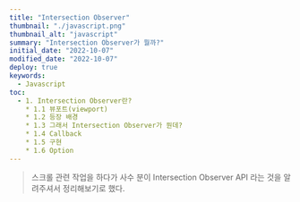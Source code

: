 ```yaml
---
title: "Intersection Observer"
thumbnail: "./javascript.png"
thumbnail_alt: "javascript"
summary: "Intersection Observer가 뭘까?"
initial_date: "2022-10-07"
modified_date: "2022-10-07"
deploy: true
keywords:
  - Javascript
toc:
  - 1. Intersection Observer란?
    * 1.1 뷰포트(viewport)
    * 1.2 등장 배경
    * 1.3 그래서 Intersection Observer가 뭔데?
    * 1.4 Callback
    * 1.5 구현
    * 1.6 Option
---
```




<Blockquote>
  스크롤 관련 작업을 하다가 사수 분이 Intersection Observer API 라는 것을 알려주셔서 정리해보기로 했다.
</Blockquote>

<Title id="1" title="1. Intersection Observer란?" />

- MDN에서 <Link link="https://developer.mozilla.org/en-US/docs/Web/API/Intersection_Observer_API" target="_blank">Intersection Observer</Link>를 다음과 같이 정의하고 있다.
  <Blockquote>
    The Intersection Observer API provides a way to asynchronously observe changes in the intersection of a target element with an ancestor element or with a top-level document's viewport.
  </Blockquote>

- 직역하자면 타켓 엘리먼트가 상위 엘리먼트 또는 최상위 document의 뷰포트와 교차된 변경사항을 비동기식으로 관찰하는 방법을 제공한다는 것이다.
- Intersection Observer API는 동적 로딩을 위한 무한 스크롤을 구현할 때 제일 많이 쓰인다. 필자 같은 경우 옆에 목차(TOC)를 구현하였다.

<Subtitle id="1.1" title="1.1 뷰포트(viewport)" />

- MDN에서 
  <Link
    link="https://developer.mozilla.org/en-US/docs/Web/API/Intersection_Observer_API"
    target="_blank">
    viewport
  </Link>
  를 다음과 같이 설명한다.
  <Blockquote>
    A viewport represents the area in computer graphics being currently viewed. In web browser terms, it is generally the same as the browser window, excluding the UI, menu bar, etc. That is the part of the document you are viewing.
  </Blockquote> 
- 정리하자면 브라우저에서 주소창, 메뉴바 등을 제외한 사용자에게 보여지는 영역을 말한다.

<Subtitle id="1.2" title="1.2 등장 배경" />

- 과거에는 교차 지점을 감지하려면 
  <Link
    link="https://developer.mozilla.org/en-US/docs/Web/API/Element/getBoundingClientRect"
    target="_blank">
    getBoundingClientRect()
  </Link>
  메서드를 통해 실제 엘리먼트의 width, height, top, right, bottom, left 등을 측정했다.

```
const {width, height} = elem.getBoundingClientRect(); 
```

- 이 메서드는 호출할 때마다 브라우저는 엘리먼트의 크기와 위치값을 불러오기 위해 문서를 다시 그리게 되는 리플로우(reflow) 현상이 발생한다.
- 심지어 이 메서드가 메인 스레드에서 실행되기 때문에 들어오는 엘리먼트마다 체크해주어야 한다면 성능에 문제가 발생할 수 있다.

<br />

- Intersection Observer는 getBoundingClientRect()의 단점을 비동기로 해결한다.
- MDN에서는 다음과 같이 설명한다.
  <Blockquote>
    The Intersection Observer API lets code register a callback function that is executed whenever an element they wish to monitor enters or exits another element (or the viewport), 
    or when the amount by which the two intersect changes by a requested amount. 
  </Blockquote>

- 타켓 요소가 다른 요소 또는 뷰포트에 교차될 때 등록된 콜백 함수를 실행할 수 있다.

  <Blockquote>
    This way, sites no longer need to do anything on the main thread to watch for this kind of element intersection, and the browser is free to optimize the management of intersections as it sees fit.
  </Blockquote> 

- 이렇게 하면 메인 스레드에서는 아무 것도 할 필요가 없고 브라우저는 적절하다고 판단되는 교차 관리를 자유롭게 최적화할 수 있다.

<Subtitle id="1.3" title="1.3 그래서 Intersection Observer가 뭔데?" />

- Intersection Observer는 브라우저에서의 뷰포트(Viewport)와 타켓 엘리먼트의 교차 지점을 관찰해 타겟 엘리먼트가 뷰포트에 속하는지 속하지 않는지를 구별하는 기능을 제공한다.
- Intersection Observer는 <Highlight>new IntersectionObserver()</Highlight> 를 통해 인스턴스를 생성하고 observe 메서드를 통해 관찰할 element를 지정한다.

```
const io = new IntersectionObserver(callback, options);
io.observe(element);
```

- 이 때 생성자는 2개의 인수 <Highlight>callback</Highlight>과 <Highlight>options</Highlight>를 가진다.

<Subtitle id="1.4" title="1.4 Callback" />

- MDN에 따르면 콜백은 다음 상황에서 실행된다.
  <Blockquote>
    The first time the observer is initially asked to watch a target element.
  </Blockquote>

  - 관찰할 대상(Target)이 처음으로 등록될 때

  <Blockquote>
    A target element intersects either the device's viewport or a specified element. That specified element is called the root element or root for the purposes of the Intersection Observer API.
  </Blockquote>
  
  - 대상(Target)으로 칭하는 요소가 뷰포트나 특정 요소와 교차할 때

<br />

- 그리고 콜백은 2개의 인수 <Highlight>entries</Highlight>와 <Highlight>observer</Highlight>를 가진다.

<ThirdTitle title="1.4.1 entries" />

```
const io = new IntersectionObserver((entries, observer) => {
  entries.forEach(entry => {
    console.log(entry);
  })
}, options);

io.observe(element);
```

<br />

- 출력된 entry를 확인해보면 다음과 같다.

  <Image src={intersectionObserver1} width="50%" />

- <Link
    link="https://developer.mozilla.org/en-US/docs/Web/API/IntersectionObserverEntry"
    target="_blank">
    IntersectionObserverEntry
  </Link>의 배열로 되어 있고 각 객체는 <Highlight>time</Highlight>, <Highlight>rootBounds</Highlight>, <Highlight>isVisible</Highlight> 등의 속성들을 포함한다.
- 이 중에서 중요한 속성들은 다음과 같다.
  - <Highlight color="#FFBC97">target</Highlight>: 관찰 대상(Element) 요소
  - <Highlight color="#FFBC97">boundingClientRect</Highlight>: 교차한 지점과 상관없이 오로지 관찰 대상의 사각형 정보
  - <Highlight color="#FFBC97">intersectionRect</Highlight>: 뷰포트와 교차하는 관찰 대상의 영역에 대한 사격형 정보
  - <Highlight color="#FFBC97">intersectionRatio</Highlight>: 뷰포트와 교차하는 관찰 대상의 영역을 0.0 ~ 1.0 사이의 수치로 반환
  - <Highlight color="#FFBC97">isIntersecting</Highlight>: 뷰포트와 관찰 대상의 교차 상태를 나타내는 값(Boolean)

<ThirdTitle title="1.4.2 observer" />

- observer는 콜백이 실행되는 동안 호출되는 IntersectionObserver 인스턴스이다.

```
const io = new IntersectionObserver((entries, observer) => {
 console.log(observer);
}, options);

io.observe(element);
```
- observer를 확인해보면 다음과 같다.

  <Image src={intersectionObserver2} width="50%" />

- 주요 속성들에는 <Highlight>root</Highlight>, <Highlight>rootMargin</Highlight>, <Highlight>thresholds</Highlight> 옵션들이 있다.
- 그리고 <Highlight>observe</Highlight>, <Highlight>unobserve</Highlight>, <Highlight>disconnect</Highlight>, <Highlight>takeRecords</Highlight> 메서드들이 있는 것을 확인할 수 있다.

<Subtitle id="1.5" title="1.5 구현" />

<iframe src="https://codesandbox.io/embed/intersection-observer-forked-5993ee?fontsize=14&hidenavigation=1&theme=dark"
  style="width:100%; height:500px; border:0; border-radius: 4px; overflow:hidden;"
  title="intersection_observer (forked)"
  allow="accelerometer; ambient-light-sensor; camera; encrypted-media; geolocation; gyroscope; hid; microphone; midi; payment; usb; vr; xr-spatial-tracking"
  sandbox="allow-forms allow-modals allow-popups allow-presentation allow-same-origin allow-scripts"
></iframe>

<Subtitle id="1.6" title="1.6 Option" />

- MDN에에서 IntersectionObserver에 대한 option을 다음과 같이 설명한다.

  <Blockquote>
    The options object passed into the 
    <Link
    link="https://developer.mozilla.org/en-US/docs/Web/API/IntersectionObserver/IntersectionObserver"
    target="_blank">
    IntersectionObserver()
    </Link> constructor let you control the circumstances under which the observer's callback is invoked.
    It has the following fields: root, rootMargin, threshold
  </Blockquote>

- 직역하자면 IntersectionObserver() 생성자에 전달되는 options 객체는 콜백이 호출되는 상황을 root, rootMargin, threshold로 조작할 수 있다는 것이다.

<ThirdTitle title="1.6.1 root" />
  <Blockquote>
    The element that is used as the viewport for checking visibility of the target.
    Must be the ancestor of the target. Defaults to the browser viewport if not specified or if null.
  </Blockquote>

- 대상(Target) 요소의 가성성을 확인할 때 사용되는 뷰포트 요소를 지정하는 옵션으로 이는 대상 요소의 조상(부모) 요소여야 한다.
- 기본 값은 뷰포트이고 root 값이 null이거나 지정되지 않으면 기본값으로 설정된다.

  <iframe src="https://codesandbox.io/embed/intersection-observer-2-wd6rni?fontsize=14&hidenavigation=1&theme=dark"
    style="width:90%; height:400px; border:0; border-radius: 4px;"
    title="intersection_observer_2"
    allow="accelerometer; ambient-light-sensor; camera; encrypted-media; geolocation; gyroscope; hid; microphone; midi; payment; usb; vr; xr-spatial-tracking"
    sandbox="allow-forms allow-modals allow-popups allow-presentation allow-same-origin allow-scripts"
  ></iframe>

<br />

- 위 예에서는 각 대상 요쇼들(right)의 부모 요소(rightWrapper)를 root로 설정한 것이다.

```
const io = new IntersectionObserver(callback, {
  root: document.getElementById("rightWrapper")
});
```

<ThirdTitle title="1.6.2 rootMargin" />

<Blockquote>
  Margin around the root. Can have values similar to the CSS margin property, e.g. "10px 20px 30px 40px" (top, right, bottom, left).
  The values can be percentages. This set of values serves to grow or shrink each side of the root element's bounding box before computing intersections. Defaults to all zeros.
</Blockquote>

- CSS의 마진과 같이 root 각 측면의 bounding box를 수축히키거나 증가시킨다.
- 기본값은 0이고 원하는 값을 px 또는 % 등으로 나타낼 수 있다. 이 때, 단위를 꼭 입력해야 한다.

```
const io = new IntersectionObserver(callback, {
  root: document.getElementById("rightWrapper"),
  rootMargin: "48px 0px 0px 0px"
});
```

<br />

- 위 예제에서 스크롤 할 때 여백을 제외하고 사각형이 딱 뷰포트에 닿았을 때 왼쪽 영역의 값을 바꾸고 싶을 때에는 사이 간격인 48px를 rootMargin의 설정값으로 주면 된다.

<iframe src="https://codesandbox.io/embed/intersection-observer-3-lhmzts?fontsize=14&hidenavigation=1&theme=dark"
  style="width:90%; height:500px; border:0; border-radius: 4px; overflow:hidden;"
  title="intersection_observer_3"
  allow="accelerometer; ambient-light-sensor; camera; encrypted-media; geolocation; gyroscope; hid; microphone; midi; payment; usb; vr; xr-spatial-tracking"
  sandbox="allow-forms allow-modals allow-popups allow-presentation allow-same-origin allow-scripts"
></iframe>

<br />
<br />

<ThirdTitle title="1.6.3 threshold" />

<Blockquote>
  Either a single number or an array of numbers which indicate at what percentage of the target's visibility the observer's callback should be executed.
</Blockquote>

- 옵저버가 실행되기 위해 대상 요소의 가시성 퍼센티지를 나타내는 단일 숫자 혹은 숫자 배열이다.

<Blockquote>
  If you only want to detect when visibility passes the 50% mark, you can use a value of 0.5. 
</Blockquote>

- 만약 50%만큼 요소가 보여졌을 때를 탐지하고 싶다면, 값을 0.5로 설정하면 된다.

<Blockquote>
  If you want the callback to run every time visibility passes another 25%, you would specify the array [0, 0.25, 0.5, 0.75, 1].
</Blockquote>

- 혹은 25% 단위로 요소의 가시성이 변할 때마다 탐지하고 싶다면 [0, 0.25, 0.5, 0.75, 1]과 같은 배열을 설정한다.

<Blockquote>
  The default is 0 (meaning as soon as even one pixel is visible, the callback will be run).
</Blockquote>

- 기본값은 0이다. (이는 요소가 1px이라도 보이면 콜백이 실행됨을 의미한다.)

<Blockquote>
  A value of 1.0 means that the threshold isn't considered passed until every pixel is visible.
</Blockquote>

- 1.0은 요소의 모든 픽셀이 화면에 노출되기 전에는 콜백을 실행시키지 않음을 의미한다.

<Source 
  lists={[
    ["MDN - Intersection Observer", "https://developer.mozilla.org/en-US/docs/Web/API/Intersection_Observer_API"],
    ["MDN - Viewport", "https://developer.mozilla.org/en-US/docs/Web/CSS/Viewport_concepts"]
  ]} 
/>